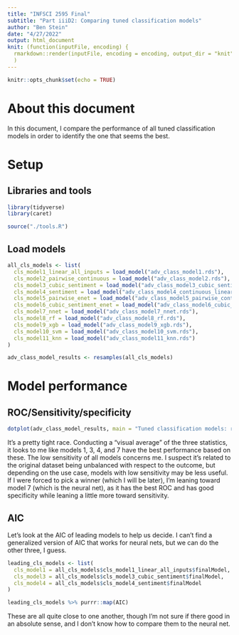 ```yaml
---
title: "INFSCI 2595 Final"
subtitle: "Part iiiD2: Comparing tuned classification models"
author: "Ben Stein"
date: "4/27/2022"
output: html_document
knit: (function(inputFile, encoding) {
  rmarkdown::render(inputFile, encoding = encoding, output_dir = "knit") }
  )
---
```


```r
knitr::opts_chunk$set(echo = TRUE)
```

# About this document

In this document, I compare the performance of all tuned classification models in order to identify the one that seems the best.

# Setup

## Libraries and tools

```r
library(tidyverse)
library(caret)

source("./tools.R")
```


## Load models

```r
all_cls_models <- list(
  cls_model1_linear_all_inputs = load_model("adv_class_model1.rds"),
  cls_model2_pairwise_continuous = load_model("adv_class_model2.rds"),
  cls_model3_cubic_sentiment = load_model("adv_class_model3_cubic_sentiment.rds"),
  cls_model4_sentiment = load_model("adv_class_model4_continuous_linear.rds"),
  cls_model5_pairwise_enet = load_model("adv_class_model5_pairwise_continuous_linear_enet.rds"),
  cls_model6_cubic_sentiment_enet = load_model("adv_class_model6_cubic_sentiment_enet.rds"),
  cls_model7_nnet = load_model("adv_class_model7_nnet.rds"),
  cls_model8_rf = load_model("adv_class_model8_rf.rds"),
  cls_model9_xgb = load_model("adv_class_model9_xgb.rds"),
  cls_model10_svm = load_model("adv_class_model10_svm.rds"),
  cls_model11_knn = load_model("adv_class_model11_knn.rds")
)

adv_class_model_results <- resamples(all_cls_models)
```

# Model performance

## ROC/Sensitivity/specificity

```r
dotplot(adv_class_model_results, main = "Tuned classification models: results")
```

It's a pretty tight race. Conducting a "visual average" of the three statistics, it looks to me like models 1, 3, 4, and 7 have the best performance based on these. The low sensitivity of all models concerns me. I suspect it's related to the original dataset being unbalanced with respect to the outcome, but depending on the use case, models with low sensitivity may be less useful. If I were forced to pick a winner (which I will be later), I'm leaning toward model 7 (which is the neural net), as it has the best ROC and has good specificity while leaning a little more toward sensitivity.

## AIC

Let's look at the AIC of leading models to help us decide. I can't find a generalized version of AIC that works for neural nets, but we can do the other three, I guess.

```r
leading_cls_models <- list(
  cls_model1 = all_cls_models$cls_model1_linear_all_inputs$finalModel,
  cls_model3 = all_cls_models$cls_model3_cubic_sentiment$finalModel,
  cls_model4 = all_cls_models$cls_model4_sentiment$finalModel
)

leading_cls_models %>% purrr::map(AIC)
```

These are all quite close to one another, though I'm not sure if there good in an absolute sense, and I don't know how to compare them to the neural net. 